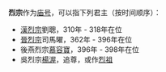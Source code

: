'''烈宗'''作为[[庙号|庙号]]，可以指下列君主（按时间顺序）：
* [[漢烈宗|漢烈宗]]劉聰，310年 - 318年在位
* [[晉烈宗|晉烈宗]]司馬曜，362年 - 396年在位
* 後燕烈宗[[慕容寶|慕容寶]]，396年 - 398年在位
* 吳烈宗[[楊渥|楊渥]]，追尊，或作[[烈祖|烈祖]]

{{disambig|cat=庙号消歧义}}